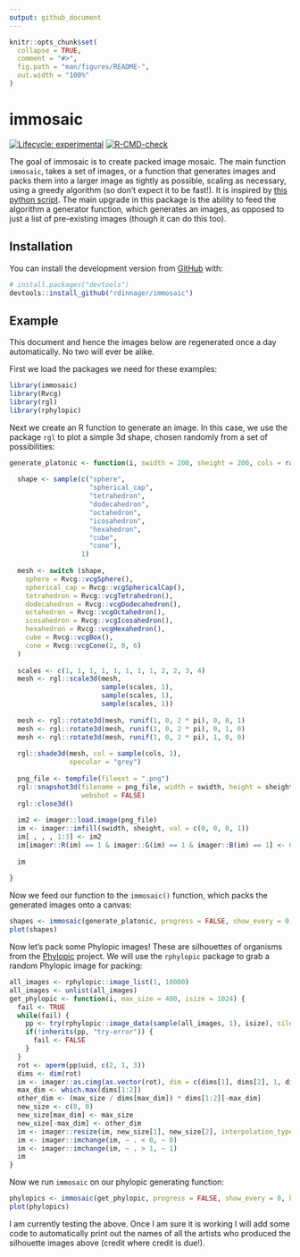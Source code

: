 ```yaml
---
output: github_document
---
```


<!-- README.md is generated from README.Rmd. Please edit that file -->

```r
knitr::opts_chunk$set(
  collapse = TRUE,
  comment = "#>",
  fig.path = "man/figures/README-",
  out.width = "100%"
)
```

# immosaic

<!-- badges: start -->
[![Lifecycle: experimental](https://img.shields.io/badge/lifecycle-experimental-orange.svg)](https://lifecycle.r-lib.org/articles/stages.html#experimental)
[![R-CMD-check](https://github.com/rdinnager/immosaic/workflows/R-CMD-check/badge.svg)](https://github.com/rdinnager/immosaic/actions)
<!-- badges: end -->

The goal of immosaic is to create packed image mosaic. The main function `immosaic`, takes a set of images, or a function that generates images and packs them into a larger image as tightly as possible, scaling as necessary, using a greedy algorithm (so don't expect it to be fast!). It is inspired by [this python script](https://github.com/qnzhou/Mosaic]). The main upgrade in this package is the ability to feed the algorithm a generator function, which generates an images, as opposed to just a list of pre-existing images (though it can do this too).

## Installation

You can install the development version from [GitHub](https://github.com/) with:

``` r
# install.packages("devtools")
devtools::install_github("rdinnager/immosaic")
```
## Example

This document and hence the images below are regenerated once a day automatically. No two will ever be alike.

First we load the packages we need for these examples:

```r
library(immosaic)
library(Rvcg)
library(rgl)
library(rphylopic)
```

Next we create an R function to generate an image. In this case, we use the package `rgl` to plot a simple 3d shape, chosen randomly from a set of possibilities:

```r

generate_platonic <- function(i, swidth = 200, sheight = 200, cols = rainbow(100)) {
  
  shape <- sample(c("sphere",
                    "spherical_cap",
                    "tetrahedron",
                    "dodecahedron",
                    "octahedron",
                    "icosahedron",
                    "hexahedron",
                    "cube",
                    "cone"),
                  1)
  
  mesh <- switch (shape,
    sphere = Rvcg::vcgSphere(),
    spherical_cap = Rvcg::vcgSphericalCap(),
    tetrahedron = Rvcg::vcgTetrahedron(),
    dodecahedron = Rvcg::vcgDodecahedron(),
    octahedron = Rvcg::vcgOctahedron(),
    icosahedron = Rvcg::vcgIcosahedron(),
    hexahedron = Rvcg::vcgHexahedron(),
    cube = Rvcg::vcgBox(),
    cone = Rvcg::vcgCone(2, 0, 6)
  )
  
  scales <- c(1, 1, 1, 1, 1, 1, 1, 1, 2, 2, 3, 4)
  mesh <- rgl::scale3d(mesh, 
                       sample(scales, 1),
                       sample(scales, 1),
                       sample(scales, 1))
  
  mesh <- rgl::rotate3d(mesh, runif(1, 0, 2 * pi), 0, 0, 1)
  mesh <- rgl::rotate3d(mesh, runif(1, 0, 2 * pi), 0, 1, 0)
  mesh <- rgl::rotate3d(mesh, runif(1, 0, 2 * pi), 1, 0, 0)
  
  rgl::shade3d(mesh, col = sample(cols, 1),
               specular = "grey")
  
  png_file <- tempfile(fileext = ".png")
  rgl::snapshot3d(filename = png_file, width = swidth, height = sheight,
                  webshot = FALSE)
  rgl::close3d()
  
  im2 <- imager::load.image(png_file)
  im <- imager::imfill(swidth, sheight, val = c(0, 0, 0, 1))
  im[ , , , 1:3] <- im2 
  im[imager::R(im) == 1 & imager::G(im) == 1 & imager::B(im) == 1] <- 0
  
  im  
 
}

```

Now we feed our function to the `immosaic()` function, which packs the generated images onto a canvas: 

```r
shapes <- immosaic(generate_platonic, progress = FALSE, show_every = 0, bg = "white")
plot(shapes)
```

Now let's pack some Phylopic images! These are silhouettes of organisms from the [Phylopic](http://phylopic.org/) project. We will use the `rphylopic` package to grab a random Phylopic image for packing:

```r
all_images <- rphylopic::image_list(1, 10000)
all_images <- unlist(all_images)
get_phylopic <- function(i, max_size = 400, isize = 1024) {
  fail <- TRUE
  while(fail) {
    pp <- try(rphylopic::image_data(sample(all_images, 1), isize), silent = TRUE)
    if(!inherits(pp, "try-error")) {
      fail <- FALSE
    }
  }
  rot <- aperm(pp$uid, c(2, 1, 3))
  dims <- dim(rot)
  im <- imager::as.cimg(as.vector(rot), dim = c(dims[1], dims[2], 1, dims[3]))
  max_dim <- which.max(dims[1:2])
  other_dim <- (max_size / dims[max_dim]) * dims[1:2][-max_dim]
  new_size <- c(0, 0)
  new_size[max_dim] <- max_size
  new_size[-max_dim] <- other_dim
  im <- imager::resize(im, new_size[1], new_size[2], interpolation_type = 6)
  im <- imager::imchange(im, ~ . < 0, ~ 0)
  im <- imager::imchange(im, ~ . > 1, ~ 1)
  im
}
```

Now we run `immosaic` on our phylopic generating function:

```r
phylopics <- immosaic(get_phylopic, progress = FALSE, show_every = 0, bg = "white", min_scale = 0.01)
plot(phylopics)
```

I am currently testing the above. Once I am sure it is working I will add some code to automatically print out the names of all the artists who produced the silhouette images above (credit where credit is due!).
